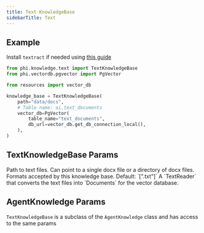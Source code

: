 ```yaml
---
title: Text KnowledgeBase
sidebarTitle: Text
---
```


## Example

<Note>

Install `textract` if needed using [this guide](/how-to/install)

</Note>

```python knowledge_base.py
from phi.knowledge.text import TextKnowledgeBase
from phi.vectordb.pgvector import PgVector

from resources import vector_db

knowledge_base = TextKnowledgeBase(
    path="data/docs",
    # Table name: ai.text_documents
    vector_db=PgVector(
        table_name="text_documents",
        db_url=vector_db.get_db_connection_local(),
    ),
)
```

## TextKnowledgeBase Params

<ResponseField name="path" type="Union[str, Path]">
  Path to text files. Can point to a single docx file or a directory of docx
  files.
</ResponseField>
<ResponseField name="formats" type="List[str]">
  Formats accepted by this knowledge base. Default: `[".txt"]`
</ResponseField>
<ResponseField name="reader" type="TextReader">
  A `TextReader` that converts the text files into `Documents` for the vector
  database.
</ResponseField>

## AgentKnowledge Params

`TextKnowledgeBase` is a subclass of the `AgentKnowledge` class and has access to the same params

<Snippet file="kb-base-reference.mdx" />
